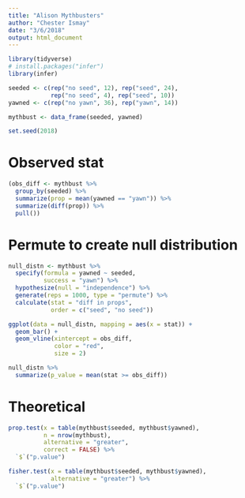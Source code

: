 ```yaml
---
title: "Alison Mythbusters"
author: "Chester Ismay"
date: "3/6/2018"
output: html_document
---
```


```r
library(tidyverse)
# install.packages("infer")
library(infer)

seeded <- c(rep("no seed", 12), rep("seed", 24), 
            rep("no seed", 4), rep("seed", 10))
yawned <- c(rep("no yawn", 36), rep("yawn", 14))

mythbust <- data_frame(seeded, yawned)

set.seed(2018)
```

# Observed stat

```r
(obs_diff <- mythbust %>%
  group_by(seeded) %>%
  summarize(prop = mean(yawned == "yawn")) %>%
  summarize(diff(prop)) %>%
  pull())
```

# Permute to create null distribution

```r
null_distn <- mythbust %>% 
  specify(formula = yawned ~ seeded,
          success = "yawn") %>% 
  hypothesize(null = "independence") %>% 
  generate(reps = 1000, type = "permute") %>% 
  calculate(stat = "diff in props", 
            order = c("seed", "no seed"))

ggplot(data = null_distn, mapping = aes(x = stat)) +
  geom_bar() +
  geom_vline(xintercept = obs_diff, 
             color = "red",
             size = 2)

null_distn %>% 
  summarize(p_value = mean(stat >= obs_diff))
```


# Theoretical

```r
prop.test(x = table(mythbust$seeded, mythbust$yawned),
          n = nrow(mythbust),
          alternative = "greater",
          correct = FALSE) %>% 
  `$`("p.value")

fisher.test(x = table(mythbust$seeded, mythbust$yawned),
            alternative = "greater") %>% 
  `$`("p.value")
```
